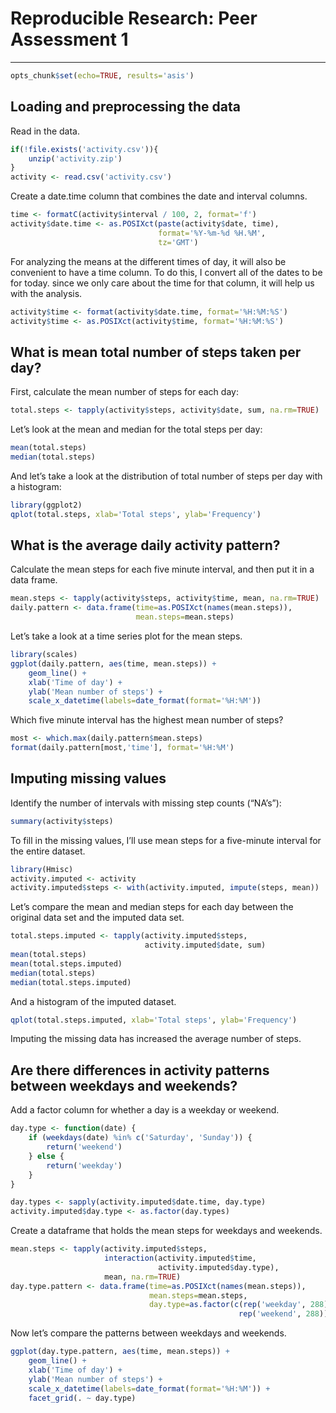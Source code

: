 # Reproducible Research: Peer Assessment 1

---

```r
opts_chunk$set(echo=TRUE, results='asis')
```

## Loading and preprocessing the data

Read in the data.
```r
if(!file.exists('activity.csv')){
    unzip('activity.zip')
}
activity <- read.csv('activity.csv')
```

Create a date.time column that combines the date and interval columns.
```r
time <- formatC(activity$interval / 100, 2, format='f')
activity$date.time <- as.POSIXct(paste(activity$date, time),
                                 format='%Y-%m-%d %H.%M',
                                 tz='GMT')
```

For analyzing the means at the different times of day, it will also be convenient to have a time column. To do this, I convert all of the dates to be for today. since we only care about the time for that column, it will help us with the analysis.
```r
activity$time <- format(activity$date.time, format='%H:%M:%S')
activity$time <- as.POSIXct(activity$time, format='%H:%M:%S')
```

## What is mean total number of steps taken per day?

First, calculate the mean number of steps for each day:
```r
total.steps <- tapply(activity$steps, activity$date, sum, na.rm=TRUE)
```

Let's look at the mean and median for the total steps per day:
```r
mean(total.steps)
median(total.steps)
```

And let's take a look at the distribution of total number of steps per day with a histogram:
```r
library(ggplot2)
qplot(total.steps, xlab='Total steps', ylab='Frequency')
```


## What is the average daily activity pattern?

Calculate the mean steps for each five minute interval, and then put it in a data frame.
```r
mean.steps <- tapply(activity$steps, activity$time, mean, na.rm=TRUE)
daily.pattern <- data.frame(time=as.POSIXct(names(mean.steps)),
                            mean.steps=mean.steps)
```

Let's take a look at a time series plot for the mean steps.
```r
library(scales)
ggplot(daily.pattern, aes(time, mean.steps)) + 
    geom_line() +
    xlab('Time of day') +
    ylab('Mean number of steps') +
    scale_x_datetime(labels=date_format(format='%H:%M'))
```

Which five minute interval has the highest mean number of steps?
```r
most <- which.max(daily.pattern$mean.steps)
format(daily.pattern[most,'time'], format='%H:%M')
```


## Imputing missing values
Identify the number of intervals with missing step counts ("NA's"):
```r
summary(activity$steps)
```

To fill in the missing values, I'll use mean steps for a five-minute interval for the entire dataset.
```r
library(Hmisc)
activity.imputed <- activity
activity.imputed$steps <- with(activity.imputed, impute(steps, mean))
```

Let's compare the mean and median steps for each day between the original data set and the imputed data set.
```r
total.steps.imputed <- tapply(activity.imputed$steps, 
                              activity.imputed$date, sum)
mean(total.steps)
mean(total.steps.imputed)
median(total.steps)
median(total.steps.imputed)
```

And a histogram of the imputed dataset.
```r
qplot(total.steps.imputed, xlab='Total steps', ylab='Frequency')
```

Imputing the missing data has increased the average number of steps. 

## Are there differences in activity patterns between weekdays and weekends?

Add a factor column for whether a day is a weekday or weekend.
```r
day.type <- function(date) {
    if (weekdays(date) %in% c('Saturday', 'Sunday')) {
        return('weekend')
    } else {
        return('weekday')
    }
}

day.types <- sapply(activity.imputed$date.time, day.type)
activity.imputed$day.type <- as.factor(day.types)
```

Create a dataframe that holds the mean steps for weekdays and weekends.
```r
mean.steps <- tapply(activity.imputed$steps, 
                     interaction(activity.imputed$time,
                                 activity.imputed$day.type),
                     mean, na.rm=TRUE)
day.type.pattern <- data.frame(time=as.POSIXct(names(mean.steps)),
                               mean.steps=mean.steps,
                               day.type=as.factor(c(rep('weekday', 288),
                                                   rep('weekend', 288))))
```

Now let's compare the patterns between weekdays and weekends.
```r
ggplot(day.type.pattern, aes(time, mean.steps)) + 
    geom_line() +
    xlab('Time of day') +
    ylab('Mean number of steps') +
    scale_x_datetime(labels=date_format(format='%H:%M')) +
    facet_grid(. ~ day.type)
```
